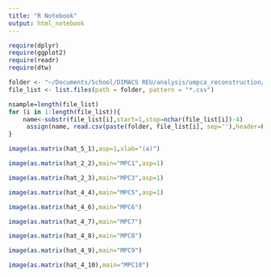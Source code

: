 ```yaml
---
title: "R Notebook"
output: html_notebook
---
```


```r
require(dplyr)
require(ggplot2)
require(readr)
require(dtw)
```

```r
folder <- "~/Documents/School/DIMACS REU/analysis/umpca_reconstruction/"
file_list <- list.files(path = folder, pattern = "*.csv")

nsample=length(file_list)
for (i in 1:length(file_list)){
    name<-substr(file_list[i],start=1,stop=nchar(file_list[i])-4)
     assign(name, read.csv(paste(folder, file_list[i], sep=''),header=FALSE))
}
```

```r
image(as.matrix(hat_5_1),asp=1,xlab="(a)")
```

```r
image(as.matrix(hat_2_2),main="MPC1",asp=1)
```

```r
image(as.matrix(hat_2_3),main="MPC3",asp=1)
```

```r
image(as.matrix(hat_4_4),main="MPC5",asp=1)
```


```r
image(as.matrix(hat_4_6),main="MPC6")
```

```r
image(as.matrix(hat_4_7),main="MPC7")
```

```r
image(as.matrix(hat_4_8),main="MPC8")
```

```r
image(as.matrix(hat_4_9),main="MPC9")
```

```r
image(as.matrix(hat_4_10),main="MPC10")
```








